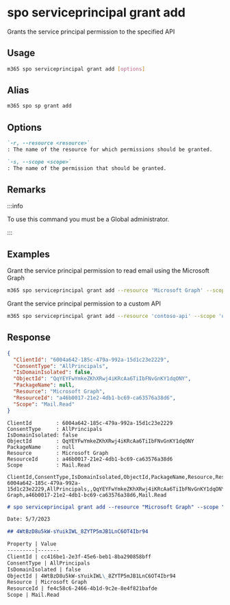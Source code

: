 
# spo serviceprincipal grant add

Grants the service principal permission to the specified API

## Usage

```sh
m365 spo serviceprincipal grant add [options]
```

## Alias

```sh
m365 spo sp grant add
```

## Options

```md defintion-list
`-r, --resource <resource>`
: The name of the resource for which permissions should be granted.

`-s, --scope <scope>`
: The name of the permission that should be granted.
```

<Global />

## Remarks

:::info

To use this command you must be a Global administrator.

:::

## Examples

Grant the service principal permission to read email using the Microsoft Graph

```sh
m365 spo serviceprincipal grant add --resource 'Microsoft Graph' --scope 'Mail.Read'
```

Grant the service principal permission to a custom API

```sh
m365 spo serviceprincipal grant add --resource 'contoso-api' --scope 'user_impersonation'
```

## Response

<Tabs>
  <TabItem value="JSON">

  ```json
  {
    "ClientId": "6004a642-185c-479a-992a-15d1c23e2229",
    "ConsentType": "AllPrincipals",
    "IsDomainIsolated": false,
    "ObjectId": "QqYEYFwYmkeZKhXRwj4iKRcAa6TiIbFNvGnKY1dqONY",
    "PackageName": null,
    "Resource": "Microsoft Graph",
    "ResourceId": "a46b0017-21e2-4db1-bc69-ca63576a38d6",
    "Scope": "Mail.Read"
  }
  ```

  </TabItem>
  <TabItem value="Text">

  ```text
  ClientId        : 6004a642-185c-479a-992a-15d1c23e2229
  ConsentType     : AllPrincipals
  IsDomainIsolated: false
  ObjectId        : QqYEYFwYmkeZKhXRwj4iKRcAa6TiIbFNvGnKY1dqONY
  PackageName     : null
  Resource        : Microsoft Graph
  ResourceId      : a46b0017-21e2-4db1-bc69-ca63576a38d6
  Scope           : Mail.Read
  ```

  </TabItem>
  <TabItem value="CSV">

  ```csv
  ClientId,ConsentType,IsDomainIsolated,ObjectId,PackageName,Resource,ResourceId,Scope
  6004a642-185c-479a-992a-15d1c23e2229,AllPrincipals,,QqYEYFwYmkeZKhXRwj4iKRcAa6TiIbFNvGnKY1dqONY,,Microsoft Graph,a46b0017-21e2-4db1-bc69-ca63576a38d6,Mail.Read
  ```

  </TabItem>
  <TabItem value="Markdown">

  ```md
  # spo serviceprincipal grant add --resource "Microsoft Graph" --scope "Mail.Read"

  Date: 5/7/2023

  ## 4WtBzD8u5kW-sYuikIWL_8ZYTP5mJB1LnC6OT4Ibr94

  Property | Value
  ---------|-------
  ClientId | cc416be1-2e3f-45e6-beb1-8ba290858bff
  ConsentType | AllPrincipals
  IsDomainIsolated | false
  ObjectId | 4WtBzD8u5kW-sYuikIWL\_8ZYTP5mJB1LnC6OT4Ibr94
  Resource | Microsoft Graph
  ResourceId | fe4c58c6-2466-4b1d-9c2e-8e4f821bafde
  Scope | Mail.Read
  ```

  </TabItem>
</Tabs>

